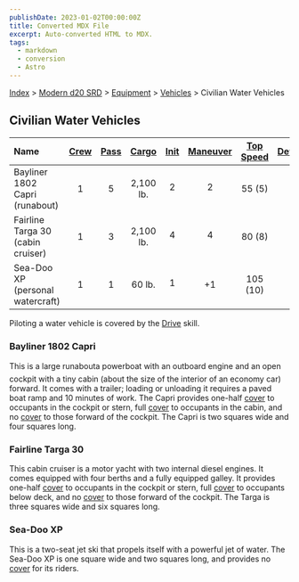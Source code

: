 ```yaml
---
publishDate: 2023-01-02T00:00:00Z
title: Converted MDX File
excerpt: Auto-converted HTML to MDX.
tags:
  - markdown
  - conversion
  - Astro
---
```






[Index](-index) > [Modern d20 SRD](modern-d20-srd-index) > [Equipment](modern-d20-srd-equipment-index) > [Vehicles](modern-d20-srd-equipment-equipment-vehicles) > Civilian Water Vehicles 




## Civilian Water Vehicles


| Name | [Crew](modern-d20-srd-equipment-equipment-vehicles) | [Pass](modern-d20-srd-equipment-equipment-vehicles) | [Cargo](modern-d20-srd-equipment-equipment-vehicles) | [Init](modern-d20-srd-equipment-equipment-vehicles) | [Maneuver](modern-d20-srd-equipment-equipment-vehicles) | [Top Speed](modern-d20-srd-equipment-equipment-vehicles) | [Defense](modern-d20-srd-equipment-equipment-vehicles) | [Hardness](modern-d20-srd-equipment-equipment-vehicles) | [Hit Points](modern-d20-srd-equipment-equipment-vehicles) | [Size](modern-d20-srd-equipment-equipment-vehicles) | [Purchase DC](modern-d20-srd-equipment-equipment-vehicles) | [Restriction](modern-d20-srd-equipment-equipment-vehicles) |
| :------ | :-----------------------------------------------------: | :-----------------------------------------------------: | :------------------------------------------------------: | :-----------------------------------------------------: | :---------------------------------------------------------: | :----------------------------------------------------------: | :--------------------------------------------------------: | :---------------------------------------------------------: | :-----------------------------------------------------------: | :-----------------------------------------------------: | :------------------------------------------------------------: | ------------------------------------------------------------: |
| Bayliner 1802 Capri (runabout) | 1 | 5 | 2,100 lb. | 2 | 2 | 55 (5) | 8 | 5 | 28 | H | 28 | Lic (+1) |
| Fairline Targa 30 (cabin cruiser) | 1 | 3 | 2,100 lb. | 4 | 4 | 80 (8) | 6 | 5 | 40 | G | 32 | Lic (+1) |
| Sea-Doo XP (personal watercraft) | 1 | 1 | 60 lb. | 1 | +1 | 105 (10) | 9 | 5 | 22 | L | 24 | Lic (+1) |



Piloting a water vehicle is covered by the [Drive](modern-d20-srd-skills-drive) skill.


### Bayliner 1802 Capri


This is a large runabouta powerboat with an outboard engine and an open cockpit with a tiny cabin (about the size of the interior of an economy car) forward. It comes with a trailer; loading or unloading it requires a paved boat ramp and 10 minutes of work. The Capri provides one-half [cover](modern-d20-srd-combat-cover) to occupants in the cockpit or stern, full [cover](modern-d20-srd-combat-cover) to occupants in the cabin, and no [cover](modern-d20-srd-combat-cover) to those forward of the cockpit. The Capri is two squares wide and four squares long.


### Fairline Targa 30


This cabin cruiser is a motor yacht with two internal diesel engines. It comes equipped with four berths and a fully equipped galley. It provides one-half [cover](modern-d20-srd-combat-cover) to occupants in the cockpit or stern, full [cover](modern-d20-srd-combat-cover) to occupants below deck, and no [cover](modern-d20-srd-combat-cover) to those forward of the cockpit. The Targa is three squares wide and six squares long.


### Sea-Doo XP


This is a two-seat jet ski that propels itself with a powerful jet of water. The Sea-Doo XP is one square wide and two squares long, and provides no [cover](modern-d20-srd-combat-cover) for its riders.



